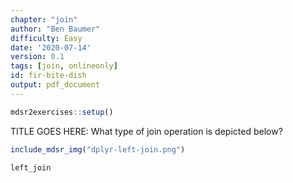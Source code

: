 ```yaml
---
chapter: "join"
author: "Ben Baumer"
difficulty: Easy
date: '2020-07-14'
version: 0.1
tags: [join, onlineonly]
id: fir-bite-dish
output: pdf_document
---
```

```r
mdsr2exercises::setup()
```

TITLE GOES HERE: What type of join operation is depicted below? 

```r
include_mdsr_img("dplyr-left-join.png")
```

<!--answer-start-->
`left_join`
<!--answer-end-->



